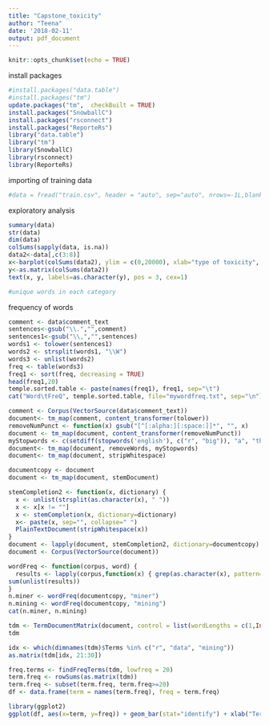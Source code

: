 ```yaml
---
title: "Capstone_toxicity"
author: "Teena"
date: '2018-02-11'
output: pdf_document
---
```


```r
knitr::opts_chunk$set(echo = TRUE)
```
install packages
```r
#install.packages("data.table")
#install.packages("tm")
update.packages("tm",  checkBuilt = TRUE)
install.packages("SnowballC")
install.packages("rsconnect")
install.packages("ReporteRs")
library("data.table")
library("tm")
library(SnowballC)
library(rsconnect)
library(ReporteRs)
```
importing of training data
```r
#data = fread("train.csv", header = "auto", sep="auto", nrows=-1L,blank.lines.skip=TRUE)
```
exploratory analysis
```r
summary(data)
str(data)
dim(data)
colSums(sapply(data, is.na))
data2<-data[,c(3:8)]
x<-barplot(colSums(data2), ylim = c(0,20000), xlab="type of toxicity", ylab="frequency", main ="Frequency of each toxicity level")
y<-as.matrix(colSums(data2))
text(x, y, labels=as.character(y), pos = 3, cex=1)

#unique words in each category

```

frequency of words
```r
comment <- data$comment_text
sentences<-gsub("\\.","",comment)
sentences1<-gsub("\\,","",sentences)
words1 <- tolower(sentences1)
words2 <- strsplit(words1, "\\W")
words3 <- unlist(words2)
freq <- table(words3)
freq1 <- sort(freq, decreasing = TRUE)
head(freq1,20)
temple.sorted.table <- paste(names(freq1), freq1, sep="\t")
cat("Word\tFreQ", temple.sorted.table, file="mywordfreq.txt", sep="\n")
```

```r
comment <- Corpus(VectorSource(data$comment_text))
document<- tm_map(comment, content_transformer(tolower))
removeNumPunct <- function(x) gsub("[^[:alpha:][:space:]]*", "", x)
document <- tm_map(document, content_transformer(removeNumPunct))
myStopwords <- c(setdiff(stopwords('english'), c("r", "big")), "a", "the", "to", "i", "of", "and", "a", "is", "it", "in", "that", "for", "are", "have")
document<- tm_map(document, removeWords, myStopwords)
document<- tm_map(document, stripWhitespace)

documentcopy <- document
document <- tm_map(document, stemDocument)

stemCompletion2 <- function(x, dictionary) {
  x <- unlist(strsplit(as.character(x), " "))
  x <- x[x != ""]
  x <- stemCompletion(x, dictionary=dictionary)
  x<- paste(x, sep="", collapse=" ")
  PlainTextDocument(stripWhitespace(x))
}
document <- lapply(document, stemCompletion2, dictionary=documentcopy)
document <- Corpus(VectorSource(document))

wordFreq <- function(corpus, word) {
  results <- lapply(corpus,function(x) { grep(as.character(x), pattern=paste0("\\<", word))})
sum(unlist(results))
}
n.miner <- wordFreq(documentcopy, "miner")
n.mining <- wordFreq(documentcopy, "mining")
cat(n.miner, n.mining)

tdm <- TermDocumentMatrix(document, control = list(wordLengths = c(1,Inf)))
tdm

idx <- which(dimnames(tdm)$Terms %in% c("r", "data", "mining"))
as.matrix(tdm[idx, 21:30])

freq.terms <- findFreqTerms(tdm, lowfreq = 20)
term.freq <- rowSums(as.matrix(tdm))
term.freq <- subset(term.freq, term.freq>=20)
df <- data.frame(term = names(term.freq), freq = term.freq)

library(ggplot2)
ggplot(df, aes(x=term, y=freq)) + geom_bar(stat="identify") + xlab("Terms") + ylab("Count") + coord_flip() + theme(axis.text=element_text(size=7))

```


